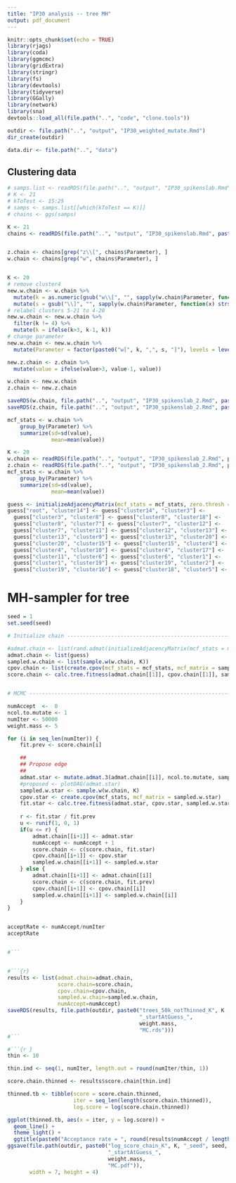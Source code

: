 ```yaml
---
title: "IP30 analysis -- tree MH"
output: pdf_document
---
```


```r
knitr::opts_chunk$set(echo = TRUE)
library(rjags)
library(coda)
library(ggmcmc)
library(gridExtra)
library(stringr)
library(fs)
library(devtools)
library(tidyverse)
library(GGally)
library(network)
library(sna)
devtools::load_all(file.path("..", "code", "clone.tools"))

outdir <- file.path("..", "output", "IP30_weighted_mutate.Rmd")
dir_create(outdir)

data.dir <- file.path("..", "data")

```

## Clustering data
```r
# samps.list <- readRDS(file.path("..", "output", "IP30_spikenslab.Rmd", "samps.list.rds"))
# K <- 21
# kToTest <- 15:25
# samps <- samps.list[[which(kToTest == K)]] 
# chains <- ggs(samps) 

K <- 21
chains <- readRDS(file.path("..", "output", "IP30_spikenslab.Rmd", paste0("chains_K", K, ".rds")))


z.chain <- chains[grep("z\\[", chains$Parameter), ]
w.chain <- chains[grep("w", chains$Parameter), ]


K <- 20
# remove cluster4
new.w.chain <- w.chain %>%
  mutate(k = as.numeric(gsub("w\\[", "", sapply(w.chain$Parameter, function(x) strsplit(as.character(x), ",")[[1]][1])))) %>%
  mutate(s = gsub("\\]", "", sapply(w.chain$Parameter, function(x) strsplit(as.character(x), ",")[[1]][2])))
# relabel clusters 5-21 to 4-20
new.w.chain <- new.w.chain %>% 
  filter(k != 4) %>%
  mutate(k = ifelse(k>3, k-1, k))
# change parameter 
new.w.chain <- new.w.chain %>%
  mutate(Parameter = factor(paste0("w[", k, ",", s, "]"), levels = levels(w.chain$Parameter)))

new.z.chain <- z.chain %>%
  mutate(value = ifelse(value>3, value-1, value))

w.chain <- new.w.chain
z.chain <- new.z.chain

saveRDS(w.chain, file.path("..", "output", "IP30_spikenslab_2.Rmd", paste0("w_chain_K", K, "_fixedfromK21.rds")))
saveRDS(z.chain, file.path("..", "output", "IP30_spikenslab_2.Rmd", paste0("z_chain_K", K, "_fixedfromK21.rds")))

mcf_stats <- w.chain %>%
    group_by(Parameter) %>%
    summarize(sd=sd(value),
              mean=mean(value))
```


```r
K <- 20
w.chain <- readRDS(file.path("..", "output", "IP30_spikenslab_2.Rmd", paste0("w_chain_K", K, "_fixedfromK21.rds")))
z.chain <- readRDS(file.path("..", "output", "IP30_spikenslab_2.Rmd", paste0("z_chain_K", K, "_fixedfromK21.rds")))
mcf_stats <- w.chain %>%
    group_by(Parameter) %>%
    summarize(sd=sd(value),
              mean=mean(value))
```

```r
guess <- initializeAdjacencyMatrix(mcf_stats = mcf_stats, zero.thresh = 0.01)
guess["root", "cluster14"] <- guess["cluster14", "cluster3"] <-
  guess["cluster3", "cluster8"] <- guess["cluster8", "cluster18"] <- 
  guess["cluster8", "cluster7"] <- guess["cluster7", "cluster12"] <- 
  guess["cluster7", "cluster11"] <- guess["cluster12", "cluster13"] <- 
  guess["cluster13", "cluster9"] <- guess["cluster13", "cluster20"] <- 
  guess["cluster20", "cluster15"] <- guess["cluster15", "cluster4"] <- 
  guess["cluster4", "cluster10"] <- guess["cluster4", "cluster17"] <- 
  guess["cluster11", "cluster6"] <- guess["cluster6", "cluster1"] <- 
  guess["cluster1", "cluster19"] <- guess["cluster19", "cluster2"] <- 
  guess["cluster19", "cluster16"] <- guess["cluster18", "cluster5"] <- 1

```


# MH-sampler for tree

```r
seed = 1
set.seed(seed)

# Initialize chain ------------------------------------------------------------

#admat.chain <- list(rand.admat(initializeAdjacencyMatrix(mcf_stats = mcf_stats, zero.thresh = 0.01)))
admat.chain <- list(guess)
sampled.w.chain <- list(sample.w(w.chain, K))
cpov.chain <- list(create.cpov(mcf_stats = mcf_stats, mcf_matrix = sampled.w.chain[[1]]))
score.chain <- calc.tree.fitness(admat.chain[[1]], cpov.chain[[1]], sampled.w.chain[[1]])


# MCMC ------------------------------------------------------------------------

numAccept  <-  0
ncol.to.mutate <- 1
numIter <- 50000
weight.mass <- 5

for (i in seq_len(numIter)) {
    fit.prev <- score.chain[i]

    ##
    ## Propose edge
    ##
    admat.star <- mutate.admat.3(admat.chain[[i]], ncol.to.mutate, sampled.w.chain[[i]])
    #proposed <- plotDAG(admat.star)
    sampled.w.star <- sample.w(w.chain, K)
    cpov.star <- create.cpov(mcf_stats, mcf_matrix = sampled.w.star)
    fit.star <- calc.tree.fitness(admat.star, cpov.star, sampled.w.star, weight.mass=weight.mass)
    
    r <- fit.star / fit.prev
    u <- runif(1, 0, 1)    
    if(u <= r) {
        admat.chain[[i+1]] <- admat.star
        numAccept <- numAccept + 1
        score.chain <- c(score.chain, fit.star)
        cpov.chain[[i+1]] <- cpov.star
        sampled.w.chain[[i+1]] <- sampled.w.star
    } else {
        admat.chain[[i+1]] <- admat.chain[[i]]
        score.chain <- c(score.chain, fit.prev)
        cpov.chain[[i+1]] <- cpov.chain[[i]]
        sampled.w.chain[[i+1]] <- sampled.w.chain[[i]]
    }
}


acceptRate <- numAccept/numIter
acceptRate


#```


#```{r}
results <- list(admat.chain=admat.chain,
                score.chain=score.chain,
                cpov.chain=cpov.chain,
                sampled.w.chain=sampled.w.chain,
                numAccept=numAccept)
saveRDS(results, file.path(outdir, paste0("trees_50k_notThinned_K", K ,"_seed", seed,
                                          "_startAtGuess_",
                                          weight.mass,
                                          "MC.rds")))
#```

#```{r }
thin <- 10

thin.ind <- seq(1, numIter, length.out = round(numIter/thin, 1))

score.chain.thinned <- results$score.chain[thin.ind]

thinned.tb <- tibble(score = score.chain.thinned, 
                     iter = seq_len(length(score.chain.thinned)),
                     log.score = log(score.chain.thinned))

ggplot(thinned.tb, aes(x = iter, y = log.score)) +
  geom_line() +
  theme_light() +
  ggtitle(paste0("Acceptance rate = ", round(results$numAccept / length(results$score.chain), 2)))
ggsave(file.path(outdir, paste0("log_score_chain_K", K, "_seed", seed, 
                                "_startAtGuess_", 
                                weight.mass,
                                "MC.pdf")), 
       width = 7, height = 4)

```
